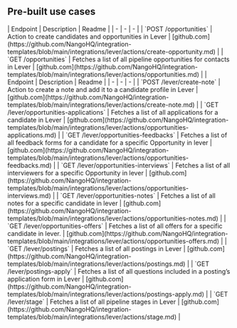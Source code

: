 
## Pre-built use cases

<AccordionGroup>


<Accordion title="Opportunities">
| Endpoint | Description | Readme |
| - | - | - |
| `POST /opportunities` | Action to create candidates and opportunities in Lever | [github.com](https://github.com/NangoHQ/integration-templates/blob/main/integrations/lever/actions/create-opportunity.md) |
| `GET /opportunities` | Fetches a list of all pipeline opportunities for contacts in Lever | [github.com](https://github.com/NangoHQ/integration-templates/blob/main/integrations/lever/actions/opportunities.md) |
</Accordion>


<Accordion title="Others">
| Endpoint | Description | Readme |
| - | - | - |
| `POST /lever/create-note` | Action to create a note and add it to a candidate profile in Lever | [github.com](https://github.com/NangoHQ/integration-templates/blob/main/integrations/lever/actions/create-note.md) |
| `GET /lever/opportunities-applications` | Fetches a list of all applications for a candidate in Lever | [github.com](https://github.com/NangoHQ/integration-templates/blob/main/integrations/lever/actions/opportunities-applications.md) |
| `GET /lever/opportunities-feedbacks` | Fetches a list of all feedback forms for a candidate for a specific Opportunity in lever | [github.com](https://github.com/NangoHQ/integration-templates/blob/main/integrations/lever/actions/opportunities-feedbacks.md) |
| `GET /lever/opportunities-interviews` | Fetches a list of all interviewers for a specific Opportunity in lever | [github.com](https://github.com/NangoHQ/integration-templates/blob/main/integrations/lever/actions/opportunities-interviews.md) |
| `GET /lever/opportunities-notes` | Fetches a list of all notes for a specific candidate in lever | [github.com](https://github.com/NangoHQ/integration-templates/blob/main/integrations/lever/actions/opportunities-notes.md) |
| `GET /lever/opportunities-offers` | Fetches a list of all offers for a specific candidate in lever. | [github.com](https://github.com/NangoHQ/integration-templates/blob/main/integrations/lever/actions/opportunities-offers.md) |
| `GET /lever/postings` | Fetches a list of all postings in Lever | [github.com](https://github.com/NangoHQ/integration-templates/blob/main/integrations/lever/actions/postings.md) |
| `GET /lever/postings-apply` | Fetches a list of all questions included in a posting’s application form in Lever | [github.com](https://github.com/NangoHQ/integration-templates/blob/main/integrations/lever/actions/postings-apply.md) |
| `GET /lever/stage` | Fetches a list of all pipeline stages in Lever | [github.com](https://github.com/NangoHQ/integration-templates/blob/main/integrations/lever/actions/stage.md) |
</Accordion>

</AccordionGroup>
